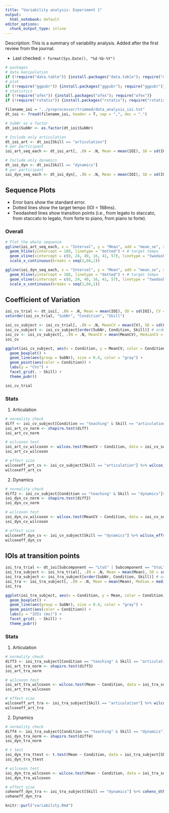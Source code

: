 ```yaml
---
title: "Variability analysis: Experiment 1"
output:
  html_notebook: default
editor_options: 
  chunk_output_type: inline
---
```


Description: This is a summary of variability analysis. Added after the first review from the journal.

- Last checked: `r format(Sys.Date(), "%d-%b-%Y")`

```r
# packages
# data manipulation
if (!require("data.table")) {install.packages("data.table"); require("data.table")}
# plot
if (!require("ggpubr")) {install.packages("ggpubr"); require("ggpubr")}
# statistics
if (!require("afex")) {install.packages("afex"); require("afex")}
if (!require("rstatix")) {install.packages("rstatix"); require("rstatix")}

filename_ioi = "../preprocessor/trimmed/data_analysis_ioi.txt"
dt_ioi <- fread(filename_ioi, header = T, sep = ",", dec = ".")

# SubNr as a factor
dt_ioi$SubNr <- as.factor(dt_ioi$SubNr)

# Include only articulation
dt_ioi_art <- dt_ioi[Skill == "articulation"]
# per participant
ioi_art_seq_each <- dt_ioi_art[, .(N = .N, Mean = mean(IOI), SD = sd(IOI)), by = .(SubNr, Condition, Skill, Interval)]

# Include only dynamics
dt_ioi_dyn <- dt_ioi[Skill == "dynamics"]
# per participant
ioi_dyn_seq_each <- dt_ioi_dyn[, .(N = .N, Mean = mean(IOI), SD = sd(IOI)), by = .(SubNr, Condition, Skill, Interval)]
```

## Sequence Plots
- Error bars show the standard error.
- Dotted lines show the target tempo (IOI = 188ms).
- Twodashed lines show transition points (i.e., from legato to staccato, from staccato to legato, from forte to piano, from piano to forte).

### Overall
```r
# Plot the whole sequence
ggline(ioi_art_seq_each, x = "Interval", y = "Mean", add = "mean_se", shape = "Condition", color = "Condition", xlab = "Interval", ylab = "IOIs (ms)", title = "IOIs: Articulation") +
  geom_hline(yintercept = 188, linetype = "dotted") + # target tempo
  geom_vline(xintercept = c(8, 24, 49, 16, 41, 57), linetype = "twodash") + # transition points
  scale_x_continuous(breaks = seq(1,66,1))

ggline(ioi_dyn_seq_each, x = "Interval", y = "Mean", add = "mean_se", shape = "Condition", color = "Condition", xlab = "Interval", ylab = "IOIs (ms)", title = "IOIs: Dynamics") +
  geom_hline(yintercept = 188, linetype = "dotted") + # target tempo
  geom_vline(xintercept = c(8, 24, 49, 16, 41, 57), linetype = "twodash") + # transition points
  scale_x_continuous(breaks = seq(1,66,1))
```

<!-- ### Each participant -->
<!-- ```{r, echo = FALSE, fig.width = 5, fig.height = 5} -->
<!-- # Plot the whole sequence for each participant -->
<!-- ggplot(ioi_art_seq_each, aes(x = Interval, y = Mean, color = SubNr)) + -->
<!--   geom_line() + geom_point() + facet_grid(Condition ~ .) + -->
<!--   geom_hline(yintercept = 188, linetype = "dotted") + # target tempo -->
<!--   geom_vline(xintercept = c(8, 24, 49, 16, 41, 57), linetype = "twodash") + # transition points -->
<!--   scale_x_discrete(breaks = seq(1,66,3)) + labs(x = "Interval", y = "IOIs (ms)", title = "IOIs: Articulation") + theme_pubr() + theme(legend.position = "right") -->

<!-- ioi_dyn_seq <- ioi_dyn_seq_each[, .(N = .N, Mean = mean(Mean), SD = sd(Mean)), by = .(Condition, Skill, Interval)] -->
<!-- ggplot(ioi_dyn_seq_each, aes(x = Interval, y = Mean, color = SubNr)) + -->
<!--   geom_line() + geom_point() + facet_grid(Condition ~ .) + -->
<!--   geom_hline(yintercept = 188, linetype = "dotted") + # target tempo -->
<!--   geom_vline(xintercept = c(8, 24, 49, 16, 41, 57), linetype = "twodash") + # transition points -->
<!--   scale_x_discrete(breaks = seq(1,66,3)) + labs(x = "Interval", y = "IOIs (ms)", title = "IOIs: Dynamics") + theme_pubr() + theme(legend.position = "right") -->
<!-- ``` -->

## Coefficient of Variation
```r
ioi_cv_trial <- dt_ioi[, .(N = .N, Mean = mean(IOI), SD = sd(IOI), CV = sd(IOI)/mean(IOI)), by = .(SubNr, Condition, Skill, BlockNr, TrialNr)]
setorder(ioi_cv_trial, "SubNr", "Condition", "Skill")

ioi_cv_subject <- ioi_cv_trial[, .(N = .N, MeanCV = mean(CV), SD = sd(CV)), by = .(SubNr, Condition, Skill)]
ioi_cv_subject <- ioi_cv_subject[order(SubNr, Condition, Skill)] # ordering
ioi_cv <- ioi_cv_subject[, .(N = .N, MeanCV = mean(MeanCV), MedianCV = median(MeanCV), SD = sd(MeanCV), IQR = IQR(MeanCV)), by = .(Condition, Skill)]
ioi_cv

ggplot(ioi_cv_subject, aes(x = Condition, y = MeanCV, color = Condition)) +
  geom_boxplot() +
  geom_line(aes(group = SubNr), size = 0.4, color = "gray") +
  geom_point(aes(color = Condition)) +
  labs(y = "CVs") +
  facet_grid(. ~ Skill) +
  theme_pubr()

ioi_cv_trial
```

### Stats
1) Articulation

```r
# normality check
diff <- ioi_cv_subject[Condition == "teaching" & Skill == "articulation"]$MeanCV-ioi_cv_subject[Condition == "performing" & Skill == "articulation"]$MeanCV
ioi_art_cv_norm <- shapiro.test(diff)
ioi_art_cv_norm

# wilcoxon test
ioi_art_cv_wilcoxon <- wilcox.test(MeanCV ~ Condition, data = ioi_cv_subject[Skill == "articulation"], paired = TRUE, alternative = "two.sided")
ioi_art_cv_wilcoxon

# effect size
wilcoxeff_art_cv <- ioi_cv_subject[Skill == "articulation"] %>% wilcox_effsize(MeanCV ~ Condition, paired = TRUE)
wilcoxeff_art_cv
```

2) Dynamics

```r
# normality check
diff2 <- ioi_cv_subject[Condition == "teaching" & Skill == "dynamics"]$MeanCV-ioi_cv_subject[Condition == "performing" & Skill == "dynamics"]$MeanCV
ioi_dyn_cv_norm <- shapiro.test(diff2)
ioi_dyn_cv_norm

# wilcoxon test
ioi_dyn_cv_wilcoxon <- wilcox.test(MeanCV ~ Condition, data = ioi_cv_subject[Skill == "dynamics"], paired = TRUE, alternative = "two.sided")
ioi_dyn_cv_wilcoxon

# effect size
wilcoxeff_dyn_cv <- ioi_cv_subject[Skill == "dynamics"] %>% wilcox_effsize(MeanCV ~ Condition, paired = TRUE)
wilcoxeff_dyn_cv
```

## IOIs at transition points
```r
ioi_tra_trial <- dt_ioi[Subcomponent == "LtoS" | Subcomponent == "StoL" | Subcomponent == "FtoP" | Subcomponent == "PtoF", .(N = .N, Mean = mean(IOI), SD = sd(IOI)), by = .(SubNr, Condition, Skill, BlockNr, TrialNr)]
ioi_tra_subject <- ioi_tra_trial[, .(N = .N, Mean = mean(Mean), SD = sd(Mean)), by = .(SubNr, Condition, Skill)]
ioi_tra_subject <- ioi_tra_subject[order(SubNr, Condition, Skill)] # ordering
ioi_tra <- ioi_tra_subject[, .(N = .N, Mean = mean(Mean), Median = median(Mean), SD = sd(Mean), IQR = IQR(Mean)), by = .(Condition, Skill)]
ioi_tra

ggplot(ioi_tra_subject, aes(x = Condition, y = Mean, color = Condition)) +
  geom_boxplot() +
  geom_line(aes(group = SubNr), size = 0.4, color = "gray") +
  geom_point(aes(color = Condition)) +
  labs(y = "IOIs (ms)") +
  facet_grid(. ~ Skill) +
  theme_pubr()
```

### Stats
1) Articulation

```r
# normality check
diff3 <- ioi_tra_subject[Condition == "teaching" & Skill == "articulation"]$Mean-ioi_tra_subject[Condition == "performing" & Skill == "articulation"]$Mean
ioi_art_tra_norm <- shapiro.test(diff3)
ioi_art_tra_norm

# wilcoxon test
ioi_art_tra_wilcoxon <- wilcox.test(Mean ~ Condition, data = ioi_tra_subject[Skill == "articulation"], paired = TRUE, alternative = "two.sided")
ioi_art_tra_wilcoxon

# effect size
wilcoxeff_art_tra <- ioi_tra_subject[Skill == "articulation"] %>% wilcox_effsize(Mean ~ Condition, paired = TRUE)
wilcoxeff_art_tra
```

2) Dynamics

```r
# normality check
diff4 <- ioi_tra_subject[Condition == "teaching" & Skill == "dynamics"]$Mean-ioi_tra_subject[Condition == "performing" & Skill == "dynamics"]$Mean
ioi_dyn_tra_norm <- shapiro.test(diff4)
ioi_dyn_tra_norm

# t test
ioi_dyn_tra_ttest <- t.test(Mean ~ Condition, data = ioi_tra_subject[Skill == "dynamics"], paired = TRUE, alternative = "two.sided")
ioi_dyn_tra_ttest

# wilcoxon test
ioi_dyn_tra_wilcoxon <- wilcox.test(Mean ~ Condition, data = ioi_tra_subject[Skill == "dynamics"], paired = TRUE, alternative = "two.sided")
ioi_dyn_tra_wilcoxon

# effect size
coheneff_dyn_tra <- ioi_tra_subject[Skill == "dynamics"] %>% cohens_d(Mean ~ Condition, paired = TRUE)
coheneff_dyn_tra
```

```r
knitr::purl("variability.Rmd")
```
